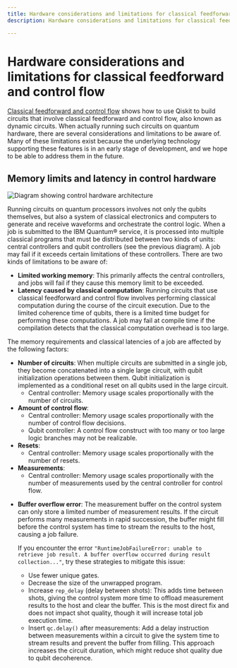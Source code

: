 ```yaml
---
title: Hardware considerations and limitations for classical feedforward and control flow
description: Hardware considerations and limitations for classical feedforward and control flow (dynamic circuits)

---
```

# Hardware considerations and limitations for classical feedforward and control flow

[Classical feedforward and control flow](/docs/guides/classical-feedforward-and-control-flow) shows how to use Qiskit to build circuits that involve classical feedforward and control flow, also known as dynamic circuits. When actually running such circuits on quantum hardware, there are several considerations and limitations to be aware of. Many of these limitations exist because the underlying technology supporting these features is in an early stage of development, and we hope to be able to address them in the future.


## Memory limits and latency in control hardware

![Diagram showing control hardware architecture](/docs/images/guides/dynamic-circuits-considerations/rta-architecture.avif)

Running circuits on quantum processors involves not only the qubits themselves, but also a system of classical electronics and computers to generate and receive waveforms and orchestrate the control logic. When a job is submitted to the IBM Quantum&reg; service, it is processed into multiple classical programs that must be distributed between two kinds of units: central controllers and qubit controllers (see the previous diagram). A job may fail if it exceeds certain limitations of these controllers. There are two kinds of limitations to be aware of:

- **Limited working memory**: This primarily affects the central controllers, and jobs will fail if they cause this memory limit to be exceeded.
- **Latency caused by classical computation**: Running circuits that use classical feedforward and control flow involves performing classical computation during the course of the circuit execution. Due to the limited coherence time of qubits, there is a limited time budget for performing these computations. A job may fail at compile time if the compilation detects that the classical computation overhead is too large.

The memory requirements and classical latencies of a job are affected by the following factors:

- **Number of circuits**: When multiple circuits are submitted in a single job, they become concatenated into a single large circuit, with qubit initialization operations between them. Qubit initialization is implemented as a conditional reset on all qubits used in the large circuit.
  - Central controller: Memory usage scales proportionally with the number of circuits.
- **Amount of control flow**:
  - Central controller: Memory usage scales proportionally with the number of control flow decisions.
  - Qubit controller: A control flow construct with too many or too large logic branches may not be realizable.
- **Resets**:
  - Central controller: Memory usage scales proportionally with the number of resets.
- **Measurements**:
  - Central controller: Memory usage scales proportionally with the number of measurements used by the central controller for control flow.

<span id="buffer-overflow"></span>
- **Buffer overflow error**: The measurement buffer on the control system can only store a limited number of measurement results. If the circuit performs many measurements in rapid succession, the buffer might fill before the control system has time to stream the results to the host, causing a job failure.

  If you encounter the error `"RuntimeJobFailureError: unable to retrieve job result. A buffer overflow occurred during result collection..."`, try these strategies to mitigate this issue:
  - Use fewer unique gates.
  - Decrease the size of the unwrapped program.
  - Increase `rep_delay` (delay between shots): This adds time between shots, giving the control system more time to offload measurement results to the host and clear the buffer. This is the most direct fix and does not impact shot quality, though it will increase total job execution time.
  - Insert `qc.delay()` after measurements: Add a delay instruction between measurements within a circuit to give the system time to stream results and prevent the buffer from filling.
     <Admonition type="note">
      This approach increases the circuit duration, which might reduce shot quality due to qubit decoherence.
     </Admonition>